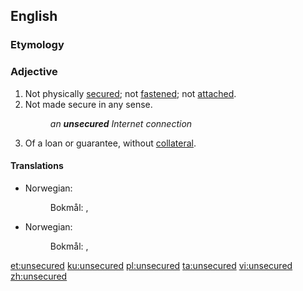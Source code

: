 ==English==

===Etymology===
{{prefix|un|secured|lang=en}}

===Adjective===
{{en-adj|-}}

# Not physically [[secured]]; not [[fastened]]; not [[attached]].
# Not made secure in any sense.
#: ''an '''unsecured''' Internet connection''
# Of a loan or guarantee, without [[collateral]].

====Translations====
{{trans-top|not secured}}
* Norwegian:
*: Bokmål: {{t|nb|usikret}}, {{t|nb|usikra}}
{{trans-mid}}
{{trans-bottom}}

{{trans-top|without collateral}}
* Norwegian:
*: Bokmål: {{t|nb|usikret}}, {{t|nb|usikra}}
{{trans-mid}}
{{trans-bottom}}

[[et:unsecured]]
[[ku:unsecured]]
[[pl:unsecured]]
[[ta:unsecured]]
[[vi:unsecured]]
[[zh:unsecured]]